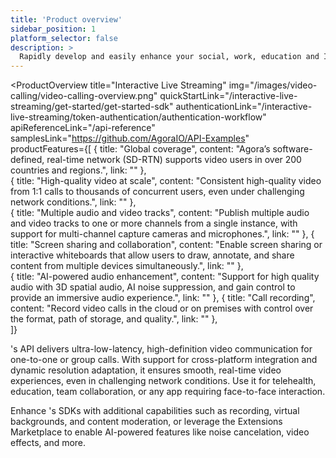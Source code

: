 ```yaml
---
title: 'Product overview'
sidebar_position: 1
platform_selector: false
description: >
  Rapidly develop and easily enhance your social, work, education and IoT apps with face-to-face interaction.
---
```



<ProductOverview
  title="Interactive Live Streaming"
  img="/images/video-calling/video-calling-overview.png"
  quickStartLink="/interactive-live-streaming/get-started/get-started-sdk"
  authenticationLink="/interactive-live-streaming/token-authentication/authentication-workflow"
  apiReferenceLink="/api-reference"
  samplesLink="https://github.com/AgoraIO/API-Examples"
  productFeatures={[
    {
      title: "Global coverage",
      content: "Agora’s software-defined, real-time network (SD-RTN) supports video users in over 200 countries and regions.",
      link: ""
    },  
    {
      title: "High-quality video at scale",
      content: "Consistent high-quality video from 1:1 calls to thousands of concurrent users, even under challenging network conditions.",
      link: ""
    },  
    {
      title: "Multiple audio and video tracks",
      content: "Publish multiple audio and video tracks to one or more channels from a single instance, with support for multi-channel capture cameras and microphones.",
      link: ""
    },
    {
      title: "Screen sharing and collaboration",
      content: "Enable screen sharing or interactive whiteboards that allow users to draw, annotate, and share content from multiple devices simultaneously.",
      link: ""
    },    
    {
      title: "AI-powered audio enhancement",
      content: "Support for high quality audio with 3D spatial audio, AI noise suppression, and gain control to provide an immersive audio experience.",
      link: ""
    },
    {
      title: "Call recording",
      content: "Record video calls in the cloud or on premises with control over the format, path of storage, and quality.",
      link: ""
    },    
  ]}

>

<Vg k="COMPANY" />'s <Vg k="VIDEO" /> API delivers ultra-low-latency, high-definition video communication for one-to-one or group calls. With support for cross-platform integration and dynamic resolution adaptation, it ensures smooth, real-time video experiences, even in challenging network conditions. Use it for telehealth, education, team collaboration, or any app requiring face-to-face interaction.

Enhance <Vg k="COMPANY" />'s <Vg k="VIDEO" /> SDKs with additional capabilities such as recording, virtual backgrounds, and content moderation, or leverage the Extensions Marketplace to enable AI-powered features like noise cancelation, video effects, and more.

</ProductOverview>